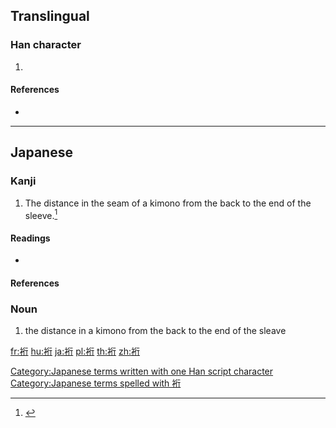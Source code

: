 {{character info/new}}
==Translingual==

===Han character===
{{Han char|rn=145|rad=衣|as=06|sn=12|four=|canj=LHON}}

# {{defn|Han|sort=衣06}}

====References====
* {{Han ref|kx=1116.341|dkj=34283|hdz=53089.081|uh=88C4|ud=35012}}

----

==Japanese==

===Kanji===
{{ja-kanji|grade=|rs=衣06}}

# The distance in the seam of a kimono from the back to the end of the sleeve.<ref name="gakken">{{cite-book|year=2002|author=Akiyasu Tōdō [''et al.'']|title=漢字源|ISBN=978-4053008893|passage=裄}}</ref>

====Readings====
* {{ja-readings|on=|kun=[[ゆき]] (yuki)|nanori=}}

====References====
<references/>

===Noun===
{{ja-noun|ゆき}}
# {{lb|ja|sewing|sort=ゆき}} the distance in a kimono from the back to the end of the sleave

[[Category:Japanese terms written with one Han script character]]
[[Category:Japanese terms spelled with 裄]]

[[fr:裄]]
[[hu:裄]]
[[ja:裄]]
[[pl:裄]]
[[th:裄]]
[[zh:裄]]